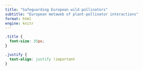```yaml
---
title: "Safeguarding European wild pollinators"
subtitle: "European metaweb of plant-pollinator interactions"
format: html
engine: knitr
---
```


```css
.title {
  font-size: 35px;
}
```

```css
.justify {
  text-align: justify !important
}
```







